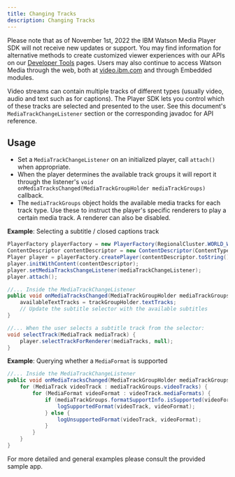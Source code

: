 ```yaml
---
title: Changing Tracks
description: Changing Tracks
---
```


<InlineNotification kind="warning">

Please note that as of November 1st, 2022 the IBM Watson Media Player SDK will not receive new updates or support. You may find information for alternative methods to create customized viewer experiences with our APIs on our [Developer Tools](https://developers.video.ibm.com/player-api-examples/custom-ui) pages. Users may also continue to access Watson Media through the web, both at [video.ibm.com](http://video.ibm.com/) and through Embedded modules.

</InlineNotification>

Video streams can contain multiple tracks of different types (usually video, audio and text such as for captions). The Player SDK lets you control which of these
tracks are selected and presented to the user. See this document's `MediaTrackChangeListener` section or the corresponding javadoc for API reference.

## Usage

- Set a `MediaTrackChangeListener` on an initialized player, call `attach()` when appropriate.
- When the player determines the available track groups
it will report it through the listener's `void onMediaTracksChanged(MediaTrackGroupHolder mediaTrackGroups)` callback.
- The `mediaTrackGroups` object holds the available media tracks for each track type. Use these to instruct the player's specific renderers to
play a certain media track. A renderer can also be disabled.

**Example**: Selecting a subtitle / closed captions track

```java
PlayerFactory playerFactory = new PlayerFactory(RegionalCluster.WORLD_WIDE, API_KEY, activity);
ContentDescriptor contentDescriptor = new ContentDescriptor(ContentType.RECORDED, 123456L);
Player player = playerFactory.createPlayer(contentDescriptor.toString());
player.initWithContent(contentDescriptor);
player.setMediaTracksChangeListener(mediaTrackChangeListener);
player.attach();

//... Inside the MediaTrackChangeListener
public void onMediaTracksChanged(MediaTrackGroupHolder mediaTrackGroups) {
    availableTextTracks = trackGroupHolder.textTracks;
    // Update the subtitle selector with the available subtitles
}

//... When the user selects a subtitle track from the selector:
void selectTrack(MediaTrack mediaTrack) {
    player.selectTrackForRenderer(mediaTracks, null);
}
```

**Example**: Querying whether a `MediaFormat` is supported

```java
//... Inside the MediaTrackChangeListener
public void onMediaTracksChanged(MediaTrackGroupHolder mediaTrackGroups) {
    for (MediaTrack videoTrack : mediaTrackGroups.videoTracks) {
        for (MediaFormat videoFormat : videoTrack.mediaFormats) {
            if (mediaTrackGroups.formatSupportInfo.isSupported(videoFormat)) {
                logSupportedFormat(videoTrack, videoFormat);
            } else {
                logUnsupportedFormat(videoTrack, videoFormat);
            }
        }
    }
}
```

For more detailed and general examples please consult the provided sample app.
